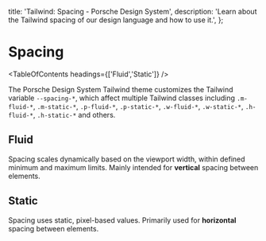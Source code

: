 
  title: 'Tailwind: Spacing - Porsche Design System',
  description: 'Learn about the Tailwind spacing of our design language and how to use it.',
};

# Spacing

<TableOfContents headings={['Fluid','Static']} />

The Porsche Design System Tailwind theme customizes the Tailwind variable `--spacing-*`, which affect multiple Tailwind
classes including `.m-fluid-*`, `.m-static-*`, `.p-fluid-*`, `.p-static-*`, `.w-fluid-*`, `.w-static-*`, `.h-fluid-*`,
`.h-static-*` and others.

## Fluid

Spacing scales dynamically based on the viewport width, within defined minimum and maximum limits. Mainly intended for
**vertical** spacing between elements.

<ComponentStory story={spacingFluidStory} />

## Static

Spacing uses static, pixel-based values. Primarily used for **horizontal** spacing between elements.

<ComponentStory story={spacingStaticStory} />
